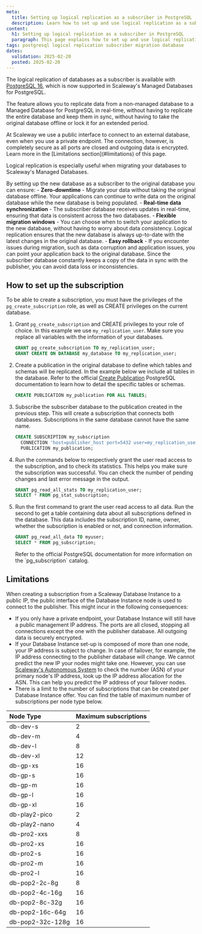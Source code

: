 ```yaml
---
meta:
  title: Setting up logical replication as a subscriber in PostgreSQL
  description: Learn how to set up and use logical replication as a subscriber in PostgreSQL to migrate your database with zero downtime
content:
  h1: Setting up logical replication as a subscriber in PostgreSQL
  paragraph: This page explains how to set up and use logical replication as a subscriber in PostgreSQL to migrate your database to Scaleway, with zero downtime and real-time data synchronization
tags: postgresql logical replication subscriber migration database
dates:
  validation: 2025-02-20
  posted: 2025-02-20
---
```


The logical replication of databases as a subscriber is available with [PostgreSQL 16](/managed-databases-for-postgresql-and-mysql/reference-content/pg-version-updates#postgresql-16), which is now supported in Scaleway's Managed Databases for PostgreSQL.

The feature allows you to replicate data from a non-managed database to a Managed Database for PostgreSQL in real-time, without having to replicate the entire database and keep them in sync, without having to take the original database offline or lock it for an extended period.

<Message type="important">
  At Scaleway we use a public interface to connect to an external database, even when you use a private endpoint. The connection, however, is completely secure as all ports are closed and outgoing data is encrypted. Learn more in the [Limitations section](#limitations) of this page.
</Message>

Logical replication is especially useful when migrating your databases to Scaleway's Managed Databases.

By setting up the new database as a subscriber to the original database you can ensure:
    - **Zero-downtime** - Migrate your data without taking the original database offline. Your applications can continue to write data on the original database while the new database is being populated.
    - **Real-time data synchronization** - The subscriber database receives updates in real-time, ensuring that data is consistent across the two databases.
    - **Flexible migration windows** - You can choose when to switch your application to the new database, without having to worry about data consistency. Logical replication ensures that the new database is always up-to-date with the latest changes in the original database.
    - **Easy rollback** - If you encounter issues during migration, such as data corruption and application issues, you can point your application back to the original database. Since the subscriber database constantly keeps a copy of the data in sync with the publisher, you can avoid data loss or inconsistencies.


## How to set up the subscription

To be able to create a subscription, you must have the privileges of the `pg_create_subscription` role, as well as CREATE privileges on the current database.

1. Grant `pg_create_subscription` and CREATE privileges to your role of choice. In this example we use `my_replication_user`. Make sure you replace all variables with the information of your databases.

    ```sql
    GRANT pg_create_subscription TO my_replication_user;
    GRANT CREATE ON DATABASE my_database TO my_replication_user;
    ```
2. Create a publication in the original database to define which tables and schemas will be replicated. In the example below we include all tables in the database.
    <Message type="tip">
      Refer to the official [Create Publication](https://www.postgresql.org/docs/16/sql-createpublication.html) PostgreSQL documentation to learn how to detail the specific tables or schemas.
    </Message>

    ```sql
    CREATE PUBLICATION my_publication FOR ALL TABLES;
    ```
3. Subscribe the subscriber database to the publication created in the previous step. This will create a subscription that connects both databases.
    <Message type="important">
      Subscriptions in the same database cannot have the same name.
    </Message>

    ```sql
    CREATE SUBSCRIPTION my_subscription
      CONNECTION 'host=publisher_host port=5432 user=my_replication_user password=my_password dbname=my_database'
      PUBLICATION my_publication;
    ```
4. Run the commands below to respectively grant the user read access to the subscription, and to check its statistics. This helps you make sure the subscription was successful. You can check the number of pending changes and last error message in the output.
    ```sql
    GRANT pg_read_all_stats TO my_replication_user;
    SELECT * FROM pg_stat_subscription;
    ```
5. Run the first command to grant the user read access to all data. Run the second to get a table containing data about all subscriptions defined in the database. This data includes the subscription ID, name, owner, whether the subscription is enabled or not, and connection information.
    ```sql
    GRANT pg_read_all_data TO myuser;
    SELECT * FROM pg_subscription;
    ```
    <Message type="tip">
      Refer to the official PostgreSQL documentation for more information on the `pg_subscription` catalog.
    </Message>


## Limitations

When creating a subscription from a Scaleway Database Instance to a public IP, the public interface of the Database Instance node is used to connect to the publisher. This might incur in the following consequences:

- If you only have a private endpoint, your Database Instance will still have a public management IP address. The ports are all closed, stopping all connections except the one with the publisher database. All outgoing data is securely encrypted. 
- If your Database Instance set-up is composed of more than one node, your IP address is subject to change. In case of failover, for example, the IP address connecting to the publisher database will change. We cannot predict the new IP your nodes might take one. However, you can use [Scaleway's Autonomous System](https://ipinfo.io/AS12876) to check the number (ASN) of your primary node's IP address, look up the IP address allocation for the ASN. This can help you predict the IP address of your failover nodes.
- There is a limit to the number of subscriptions that can be created per Database Instance offer. You can find the table of maximum number of subscriptions per node type below.

| Node Type | Maximum subscriptions |
| :--- | :--- |
| db-dev-s | 2 |
| db-dev-m | 4 |
| db-dev-l | 8 |
| db-dev-xl | 12 |
| db-gp-xs | 16 |
| db-gp-s | 16 |
| db-gp-m | 16 |
| db-gp-l | 16 |
| db-gp-xl | 16 |
| db-play2-pico | 2 |
| db-play2-nano | 4 |
| db-pro2-xxs | 8 |
| db-pro2-xs | 16 |
| db-pro2-s | 16 |
| db-pro2-m | 16 |
| db-pro2-l | 16 |
| db-pop2-2c-8g | 8 |
| db-pop2-4c-16g | 16 |
| db-pop2-8c-32g | 16 |
| db-pop2-16c-64g | 16 |
| db-pop2-32c-128g | 16 |

